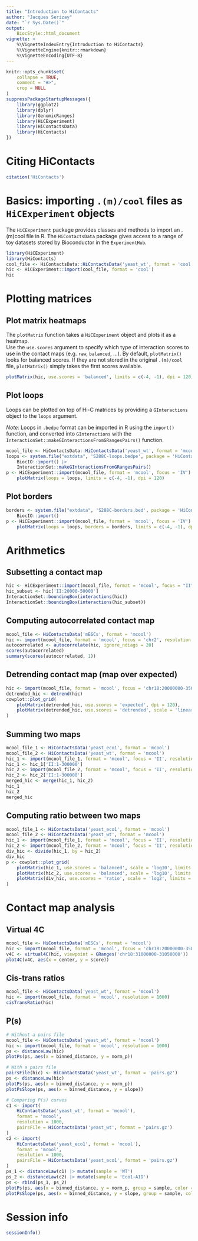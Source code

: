 ```yaml
---
title: "Introduction to HiContacts"
author: "Jacques Serizay"
date: "`r Sys.Date()`"
output: 
    BiocStyle::html_document
vignette: >
    %\VignetteIndexEntry{Introduction to HiContacts}
    %\VignetteEngine{knitr::rmarkdown}
    %\VignetteEncoding{UTF-8}
---
```


```r
knitr::opts_chunk$set(
    collapse = TRUE,
    comment = "#>", 
    crop = NULL
)
suppressPackageStartupMessages({
    library(ggplot2)
    library(dplyr)
    library(GenomicRanges)
    library(HiCExperiment)
    library(HiContactsData)
    library(HiContacts)
})
```

# Citing HiContacts

```r
citation('HiContacts')
```

# Basics: importing `.(m)/cool` files as `HiCExperiment` objects

The `HiCExperiment` package provides classes and methods to import an .(m)cool 
file in R. The `HiContactsData` package gives access to a range of toy 
datasets stored by Bioconductor in the `ExperimentHub`. 

```r
library(HiCExperiment)
library(HiContacts)
cool_file <- HiContactsData::HiContactsData('yeast_wt', format = 'cool')
hic <- HiCExperiment::import(cool_file, format = 'cool')
hic
```

# Plotting matrices 

## Plot matrix heatmaps

The `plotMatrix` function takes a `HiCExperiment` object and plots it as a heatmap.  
Use the `use.scores` argument to specify which type of interaction scores to use 
in the contact maps (e.g. `raw`, `balanced`, ...). By default, `plotMatrix()` 
looks for balanced scores. If they are not stored in the original `.(m)/cool` file, 
`plotMatrix()` simply takes the first scores available. 

```r
plotMatrix(hic, use.scores = 'balanced', limits = c(-4, -1), dpi = 120)
```

## Plot loops

Loops can be plotted on top of Hi-C matrices by providing a `GInteractions` 
object to the `loops` argument. 

*Note:* 
Loops in `.bedpe` format can be imported in R using the `import()` function, and 
converted into `GInteractions` with the 
`InteractionSet::makeGInteractionsFromGRangesPairs()` function. 

```r
mcool_file <- HiContactsData::HiContactsData('yeast_wt', format = 'mcool')
loops <- system.file("extdata", 'S288C-loops.bedpe', package = 'HiContacts') |> 
    BiocIO::import() |> 
    InteractionSet::makeGInteractionsFromGRangesPairs()
p <- HiCExperiment::import(mcool_file, format = 'mcool', focus = 'IV') |> 
    plotMatrix(loops = loops, limits = c(-4, -1), dpi = 120)
```

## Plot borders

```r
borders <- system.file("extdata", 'S288C-borders.bed', package = 'HiContacts') |> 
    BiocIO::import()
p <- HiCExperiment::import(mcool_file, format = 'mcool', focus = 'IV') |> 
    plotMatrix(loops = loops, borders = borders, limits = c(-4, -1), dpi = 120)
```

# Arithmetics

## Subsetting a contact map 

```r
hic <- HiCExperiment::import(mcool_file, format = 'mcool', focus = "II", resolution = 2000)
hic_subset <- hic['II:20000-50000']
InteractionSet::boundingBox(interactions(hic))
InteractionSet::boundingBox(interactions(hic_subset))
```

## Computing autocorrelated contact map 

```r
mcool_file <- HiContactsData('mESCs', format = 'mcool')
hic <- import(mcool_file, format = 'mcool', focus = 'chr2', resolution = 160000)
autocorrelated <- autocorrelate(hic, ignore_ndiags = 20)
scores(autocorrelated)
summary(scores(autocorrelated, 1))
```

## Detrending contact map (map over expected)

```r
hic <- import(mcool_file, format = 'mcool', focus = 'chr18:20000000-35000000', resolution = 40000)
detrended_hic <- detrend(hic)
cowplot::plot_grid(
    plotMatrix(detrended_hic, use.scores = 'expected', dpi = 120),
    plotMatrix(detrended_hic, use.scores = 'detrended', scale = 'linear', limits = c(-3, 3), dpi = 120)
)
```

## Summing two maps

```r
mcool_file_1 <- HiContactsData('yeast_eco1', format = 'mcool')
mcool_file_2 <- HiContactsData('yeast_wt', format = 'mcool')
hic_1 <- import(mcool_file_1, format = 'mcool', focus = 'II', resolution = 2000)
hic_1 <- hic_1['II:1-300000']
hic_2 <- import(mcool_file_2, format = 'mcool', focus = 'II', resolution = 2000)
hic_2 <- hic_2['II:1-300000']
merged_hic <- merge(hic_1, hic_2) 
hic_1
hic_2
merged_hic
```

## Computing ratio between two maps

```r
mcool_file_1 <- HiContactsData('yeast_eco1', format = 'mcool')
mcool_file_2 <- HiContactsData('yeast_wt', format = 'mcool')
hic_1 <- import(mcool_file_1, format = 'mcool', focus = 'II', resolution = 2000)
hic_2 <- import(mcool_file_2, format = 'mcool', focus = 'II', resolution = 2000)
div_hic <- divide(hic_1, by = hic_2) 
div_hic
p <- cowplot::plot_grid(
    plotMatrix(hic_1, use.scores = 'balanced', scale = 'log10', limits = c(-4, -1)),
    plotMatrix(hic_2, use.scores = 'balanced', scale = 'log10', limits = c(-4, -1)),
    plotMatrix(div_hic, use.scores = 'ratio', scale = 'log2', limits = c(-2, 2), cmap = bwrColors())
)
```

# Contact map analysis

## Virtual 4C

```r
mcool_file <- HiContactsData('mESCs', format = 'mcool')
hic <- import(mcool_file, format = 'mcool', focus = 'chr18:20000000-35000000', resolution = 40000)
v4C <- virtual4C(hic, viewpoint = GRanges('chr18:31000000-31050000'))
plot4C(v4C, aes(x = center, y = score))
```

## Cis-trans ratios

```r
mcool_file <- HiContactsData('yeast_wt', format = 'mcool')
hic <- import(mcool_file, format = 'mcool', resolution = 1000)
cisTransRatio(hic)
```

## P(s)

```r
# Without a pairs file
mcool_file <- HiContactsData('yeast_wt', format = 'mcool')
hic <- import(mcool_file, format = 'mcool', resolution = 1000)
ps <- distanceLaw(hic)
plotPs(ps, aes(x = binned_distance, y = norm_p))

# With a pairs file
pairsFile(hic) <- HiContactsData('yeast_wt', format = 'pairs.gz')
ps <- distanceLaw(hic)
plotPs(ps, aes(x = binned_distance, y = norm_p))
plotPsSlope(ps, aes(x = binned_distance, y = slope))

# Comparing P(s) curves
c1 <- import(
    HiContactsData('yeast_wt', format = 'mcool'), 
    format = 'mcool',
    resolution = 1000, 
    pairsFile = HiContactsData('yeast_wt', format = 'pairs.gz')
)
c2 <- import(
    HiContactsData('yeast_eco1', format = 'mcool'), 
    format = 'mcool',
    resolution = 1000, 
    pairsFile = HiContactsData('yeast_eco1', format = 'pairs.gz')
)
ps_1 <- distanceLaw(c1) |> mutate(sample = 'WT')
ps_2 <- distanceLaw(c2) |> mutate(sample = 'Eco1-AID')
ps <- rbind(ps_1, ps_2)
plotPs(ps, aes(x = binned_distance, y = norm_p, group = sample, color = sample))
plotPsSlope(ps, aes(x = binned_distance, y = slope, group = sample, color = sample))
```

# Session info

```r
sessionInfo()
```
